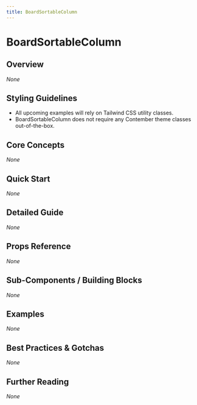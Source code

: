 ```yaml
---
title: BoardSortableColumn
---
```


<!-- Edited by human: false -->
<!-- Examples count: 0 -->
<!-- Source examples: 0 -->
<!-- Playground examples: 0 -->
<!-- External examples: 0 -->
<!-- Import examples: 0 -->

# BoardSortableColumn

## Overview
_None_

## Styling Guidelines
- All upcoming examples will rely on Tailwind CSS utility classes.  
- BoardSortableColumn does not require any Contember theme classes out-of-the-box.

## Core Concepts
_None_

## Quick Start
_None_

## Detailed Guide
_None_

## Props Reference
_None_

## Sub-Components / Building Blocks
_None_

## Examples
_None_

## Best Practices & Gotchas
_None_

## Further Reading
_None_

<!-- End of Generated Documentation -->